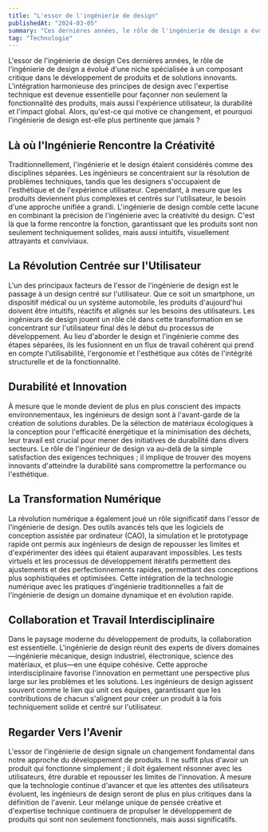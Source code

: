```yaml
---
title: "L'essor de l'ingénierie de design"
publishedAt: "2024-03-05"
summary: "Ces dernières années, le rôle de l'ingénierie de design a évolué d'une niche spécialisée à un composant critique dans le développement de produits et de solutions innovants."
tag: "Technologie"
---
```


L'essor de l'ingénierie de design
Ces dernières années, le rôle de l'ingénierie de design a évolué d'une niche spécialisée à un composant critique dans le développement de produits et de solutions innovants. L'intégration harmonieuse des principes de design avec l'expertise technique est devenue essentielle pour façonner non seulement la fonctionnalité des produits, mais aussi l'expérience utilisateur, la durabilité et l'impact global. Alors, qu'est-ce qui motive ce changement, et pourquoi l'ingénierie de design est-elle plus pertinente que jamais ?

## Là où l'Ingénierie Rencontre la Créativité

Traditionnellement, l'ingénierie et le design étaient considérés comme des disciplines séparées. Les ingénieurs se concentraient sur la résolution de problèmes techniques, tandis que les designers s'occupaient de l'esthétique et de l'expérience utilisateur. Cependant, à mesure que les produits deviennent plus complexes et centrés sur l'utilisateur, le besoin d'une approche unifiée a grandi. L'ingénierie de design comble cette lacune en combinant la précision de l'ingénierie avec la créativité du design. C'est là que la forme rencontre la fonction, garantissant que les produits sont non seulement techniquement solides, mais aussi intuitifs, visuellement attrayants et conviviaux.

## La Révolution Centrée sur l'Utilisateur

L'un des principaux facteurs de l'essor de l'ingénierie de design est le passage à un design centré sur l'utilisateur. Que ce soit un smartphone, un dispositif médical ou un système automobile, les produits d'aujourd'hui doivent être intuitifs, réactifs et alignés sur les besoins des utilisateurs. Les ingénieurs de design jouent un rôle clé dans cette transformation en se concentrant sur l'utilisateur final dès le début du processus de développement. Au lieu d'aborder le design et l'ingénierie comme des étapes séparées, ils les fusionnent en un flux de travail cohérent qui prend en compte l'utilisabilité, l'ergonomie et l'esthétique aux côtés de l'intégrité structurelle et de la fonctionnalité.

## Durabilité et Innovation

À mesure que le monde devient de plus en plus conscient des impacts environnementaux, les ingénieurs de design sont à l'avant-garde de la création de solutions durables. De la sélection de matériaux écologiques à la conception pour l'efficacité énergétique et la minimisation des déchets, leur travail est crucial pour mener des initiatives de durabilité dans divers secteurs. Le rôle de l'ingénieur de design va au-delà de la simple satisfaction des exigences techniques ; il implique de trouver des moyens innovants d'atteindre la durabilité sans compromettre la performance ou l'esthétique.

## La Transformation Numérique

La révolution numérique a également joué un rôle significatif dans l'essor de l'ingénierie de design. Des outils avancés tels que les logiciels de conception assistée par ordinateur (CAO), la simulation et le prototypage rapide ont permis aux ingénieurs de design de repousser les limites et d'expérimenter des idées qui étaient auparavant impossibles. Les tests virtuels et les processus de développement itératifs permettent des ajustements et des perfectionnements rapides, permettant des conceptions plus sophistiquées et optimisées. Cette intégration de la technologie numérique avec les pratiques d'ingénierie traditionnelles a fait de l'ingénierie de design un domaine dynamique et en évolution rapide.

## Collaboration et Travail Interdisciplinaire

Dans le paysage moderne du développement de produits, la collaboration est essentielle. L'ingénierie de design réunit des experts de divers domaines—ingénierie mécanique, design industriel, électronique, science des matériaux, et plus—en une équipe cohésive. Cette approche interdisciplinaire favorise l'innovation en permettant une perspective plus large sur les problèmes et les solutions. Les ingénieurs de design agissent souvent comme le lien qui unit ces équipes, garantissant que les contributions de chacun s'alignent pour créer un produit à la fois techniquement solide et centré sur l'utilisateur.

## Regarder Vers l'Avenir

L'essor de l'ingénierie de design signale un changement fondamental dans notre approche du développement de produits. Il ne suffit plus d'avoir un produit qui fonctionne simplement ; il doit également résonner avec les utilisateurs, être durable et repousser les limites de l'innovation. À mesure que la technologie continue d'avancer et que les attentes des utilisateurs évoluent, les ingénieurs de design seront de plus en plus critiques dans la définition de l'avenir. Leur mélange unique de pensée créative et d'expertise technique continuera de propulser le développement de produits qui sont non seulement fonctionnels, mais aussi significatifs.
